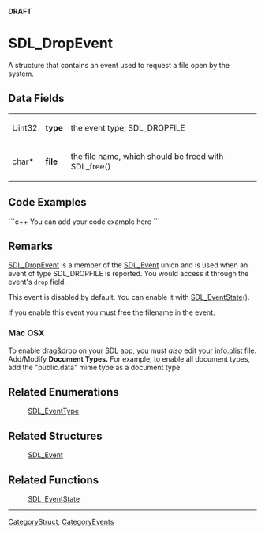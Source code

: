 <!-- pragma section-numbers off -->
<!-- pragma camelcase off -->
'''DRAFT'''

= SDL_DropEvent =
A structure that contains an event used to request a file open by the system.


== Data Fields ==
{|
|Uint32
|'''type'''
|the event type; SDL_DROPFILE
|-
|char*
|'''file'''
|the file name, which should be freed with SDL_free()
|}

== Code Examples ==
```c++
You can add your code example here
```

== Remarks ==
[[SDL_DropEvent]] is a member of the [[SDL_Event]] union and is used when an event of type SDL_DROPFILE is reported. You would access it through the event's <code>drop</code> field.

This event is disabled by default.  You can enable it with [[SDL_EventState]]().  

If you enable this event you must free the filename in the event.

=== Mac OSX ===
To enable drag&drop on your SDL app, you must ''also'' edit your info.plist file. Add/Modify '''Document Types.''' For example, to enable all document types, add the "public.data" mime type as a document type.

== Related Enumerations ==
:[[SDL_EventType]]

== Related Structures ==
:[[SDL_Event]]

== Related Functions ==
:[[SDL_EventState]]

----
[[CategoryStruct]], [[CategoryEvents]]

